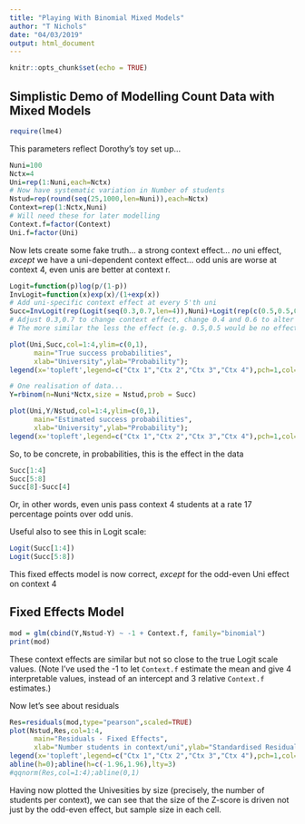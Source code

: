 ```yaml
---
title: "Playing With Binomial Mixed Models"
author: "T Nichols"
date: "04/03/2019"
output: html_document
---
```


```r
knitr::opts_chunk$set(echo = TRUE)
```

## Simplistic Demo of Modelling Count Data with Mixed Models

```r
require(lme4)
```

This parameters reflect Dorothy's toy set up...
```r
Nuni=100
Nctx=4
Uni=rep(1:Nuni,each=Nctx)
# Now have systematic variation in Number of students
Nstud=rep(round(seq(25,1000,len=Nuni)),each=Nctx)
Context=rep(1:Nctx,Nuni)
# Will need these for later modelling
Context.f=factor(Context)
Uni.f=factor(Uni)
```

Now lets create some fake truth... a strong context effect... *no* uni effect, *except* we have a uni-dependent context effect... odd unis are worse at context 4, even unis are better at context r.
```r
Logit=function(p)log(p/(1-p))
InvLogit=function(x)exp(x)/(1+exp(x))
# Add uni-specific context effect at every 5'th uni
Succ=InvLogit(rep(Logit(seq(0.3,0.7,len=4)),Nuni)+Logit(rep(c(0.5,0.5,0.5,  0.4  ,0.5,0.5,0.5,  0.6  ),Nuni/2)))
# Adjust 0.3,0.7 to change context effect, change 0.4 and 0.6 to alter context-4 uni-odd/even effect
# The more similar the less the effect (e.g. 0.5,0.5 would be no effect)

plot(Uni,Succ,col=1:4,ylim=c(0,1),
      main="True success probabilities",
      xlab="University",ylab="Probability");
legend(x='topleft',legend=c("Ctx 1","Ctx 2","Ctx 3","Ctx 4"),pch=1,col=1:4)

# One realisation of data...
Y=rbinom(n=Nuni*Nctx,size = Nstud,prob = Succ)

plot(Uni,Y/Nstud,col=1:4,ylim=c(0,1),
      main="Estimated success probabilities",
      xlab="University",ylab="Probability");
legend(x='topleft',legend=c("Ctx 1","Ctx 2","Ctx 3","Ctx 4"),pch=1,col=1:4)

```

So, to be concrete, in probabilities, this is the effect in the data
```r
Succ[1:4]
Succ[5:8]
Succ[8]-Succ[4]
```

Or, in other words, even unis pass context 4 students at a rate 17 percentage points over odd unis.

Useful also to see this in Logit scale:
```r
Logit(Succ[1:4])
Logit(Succ[5:8])
```

This fixed effects model is now correct, *except* for the odd-even Uni effect on context 4

## Fixed Effects Model
```r
mod = glm(cbind(Y,Nstud-Y) ~ -1 + Context.f, family="binomial")
print(mod)
```
These context effects are similar but not so close to the true Logit scale values.  (Note I've used the -1 to let `Context.f` estimate the mean and give 4 interpretable values, instead of an intercept and 3 relative `Context.f` estimates.)

Now let's see about residuals
```r
Res=residuals(mod,type="pearson",scaled=TRUE)
plot(Nstud,Res,col=1:4,
      main="Residuals - Fixed Effects",
      xlab="Number students in context/uni",ylab="Standardised Residual");
legend(x='topleft',legend=c("Ctx 1","Ctx 2","Ctx 3","Ctx 4"),pch=1,col=1:4)
abline(h=0);abline(h=c(-1.96,1.96),lty=3)
#qqnorm(Res,col=1:4);abline(0,1)
```

Having now plotted the Univesities by size (precisely, the number of students per context), we can see that the size of the Z-score is driven not just by the odd-even effect, but sample size in each cell.

